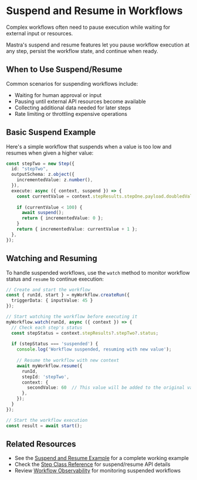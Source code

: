 # Suspend and Resume in Workflows

Complex workflows often need to pause execution while waiting for external input or resources. 

Mastra's suspend and resume features let you pause workflow execution at any step, persist the workflow state, and continue when ready.

## When to Use Suspend/Resume

Common scenarios for suspending workflows include:
- Waiting for human approval or input
- Pausing until external API resources become available  
- Collecting additional data needed for later steps
- Rate limiting or throttling expensive operations

## Basic Suspend Example

Here's a simple workflow that suspends when a value is too low and resumes when given a higher value:

```typescript
const stepTwo = new Step({
  id: "stepTwo",
  outputSchema: z.object({
    incrementedValue: z.number(), 
  }),
  execute: async ({ context, suspend }) => {
    const currentValue = context.stepResults.stepOne.payload.doubledValue;
    
    if (currentValue < 100) {
      await suspend();
      return { incrementedValue: 0 };
    }
    return { incrementedValue: currentValue + 1 };
  },
});
```

## Watching and Resuming

To handle suspended workflows, use the `watch` method to monitor workflow status and `resume` to continue execution:

```typescript
// Create and start the workflow
const { runId, start } = myWorkflow.createRun({ 
  triggerData: { inputValue: 45 } 
});

// Start watching the workflow before executing it
myWorkflow.watch(runId, async ({ context }) => {
  // Check each step's status
  const stepStatus = context.stepResults?.stepTwo?.status;
  
  if (stepStatus === 'suspended') {
    console.log('Workflow suspended, resuming with new value');
    
    // Resume the workflow with new context
    await myWorkflow.resume({
      runId,
      stepId: 'stepTwo',
      context: { 
        secondValue: 60  // This value will be added to the original value
      },
    });
  }
});

// Start the workflow execution
const result = await start();
```

## Related Resources

- See the [Suspend and Resume Example](../../examples/workflows/suspend-and-resume.mdx) for a complete working example
- Check the [Step Class Reference](../reference/workflows/step.mdx) for suspend/resume API details
- Review [Workflow Observability](../reference/observability/otel-config.mdx) for monitoring suspended workflows